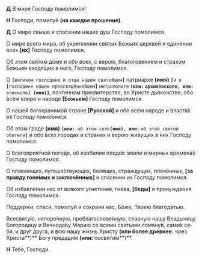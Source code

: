 **Д** В мире Господу помолимся!  

**Н** Господи, помилуй **(на каждое прошение)**.  

**Д** О мире свыше и спасении наших душ Господу по­мо­лимся.  

О мире всего мира, об укреплении святых Бо­жьих цер­кве́й и единении всех
**[**их**]** Господу помо­лим­ся.  

Об этом святом доме и обо всех, с верою, бла­го­го­ве́ни­ем и стра­хом Божьим входя́щих в него, Го­с­поду по­мо­лимся.  

О **`[`**`великом господине и отце нашем святейшем`**`]`** патриархе **(имя)** **`[`**`и о `**`[`**`господине нашем пре­освя­ще́н­нейшем`**`]`** ` митрополите ` **` (или: ` **` архи­епископе `**`, или: `**` епи­ско­пе `**`) (имя)]`**, почтенном пре­свитер­стве, во Хри­сте дья­кон­стве, обо всём клире и на­роде **[**Божьем**]** Го­спо­ду по­мо­лимся.  


О нашей богохранимой стране **[**Русской**]** и обо всём на­ро­де и властя́х её Господу помо­лимся.  

Об этом граде **(имя)** **`[или: `**` об этом селе `**`(имя), или:`** ` об этой святой обите­ли `**`]`** и обо всех городах и стра­нах и верою жи­ву­щих в них Господу помолимся.  

О благоприятной погоде, об изобилии плодо́в зем­ли и мирных вре­мена́х Господу помо­лимся.  

О плавающих, путеше́ствующих, болящих, стра­ж­ду­щих, пленённых, **[**за правду го­ни́мых и заключённых**]** и спа­се­нии их Го­споду помо­лимся.  

Об избавле́нии нас от всякого угнетения, гнева, **[**бе­ды́**]** и принуж­де́ния Господу помолимся.  

Поддержи, спаси, помилуй и сохрани нас, Бо­же, Тво­ею бла­годатью.  

Всесвяту́ю, непоро́чную, преблагослове́н­ную, славную нашу Вла­дычицу Богородицу и Веч­ноде́ву Ма­рию со всеми святыми помяну́в, са­ми́х се­бя, и друг друга, и всю нашу жизнь Хри­сту **(или более древнее:** чрез Христа**)** Богу пре­да­ди́м **(или:** посвяти́м**)**.  

**Н** Тебе, Господи.
